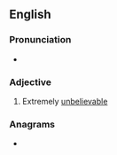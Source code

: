 {{also|unbefuckinglievable}}
==English==

===Pronunciation===
* {{audio|en|En-au-unbe-fucking-lievable.ogg|Audio (AU)}}

===Adjective===
{{en-adj}}
# {{lb|en|slang|vulgar}} Extremely [[unbelievable]]

===Anagrams===
* {{anagrams|en|a=abbceeefgiikllnnuuv|unfuckingbelievable}}
